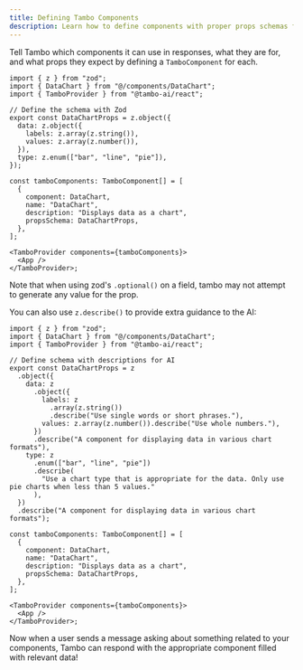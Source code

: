 ```yaml
---
title: Defining Tambo Components
description: Learn how to define components with proper props schemas for Tambo integration.
---
```


Tell Tambo which components it can use in responses, what they are for, and what props they expect by defining a `TamboComponent` for each.

```tsx
import { z } from "zod";
import { DataChart } from "@/components/DataChart";
import { TamboProvider } from "@tambo-ai/react";

// Define the schema with Zod
export const DataChartProps = z.object({
  data: z.object({
    labels: z.array(z.string()),
    values: z.array(z.number()),
  }),
  type: z.enum(["bar", "line", "pie"]),
});

const tamboComponents: TamboComponent[] = [
  {
    component: DataChart,
    name: "DataChart",
    description: "Displays data as a chart",
    propsSchema: DataChartProps,
  },
];

<TamboProvider components={tamboComponents}>
  <App />
</TamboProvider>;
```

Note that when using zod's `.optional()` on a field, tambo may not attempt to generate any value for the prop.

You can also use `z.describe()` to provide extra guidance to the AI:

```tsx
import { z } from "zod";
import { DataChart } from "@/components/DataChart";
import { TamboProvider } from "@tambo-ai/react";

// Define schema with descriptions for AI
export const DataChartProps = z
  .object({
    data: z
      .object({
        labels: z
          .array(z.string())
          .describe("Use single words or short phrases."),
        values: z.array(z.number()).describe("Use whole numbers."),
      })
      .describe("A component for displaying data in various chart formats"),
    type: z
      .enum(["bar", "line", "pie"])
      .describe(
        "Use a chart type that is appropriate for the data. Only use pie charts when less than 5 values."
      ),
  })
  .describe("A component for displaying data in various chart formats");

const tamboComponents: TamboComponent[] = [
  {
    component: DataChart,
    name: "DataChart",
    description: "Displays data as a chart",
    propsSchema: DataChartProps,
  },
];

<TamboProvider components={tamboComponents}>
  <App />
</TamboProvider>;
```

Now when a user sends a message asking about something related to your components, Tambo can respond with the appropriate component filled with relevant data!
